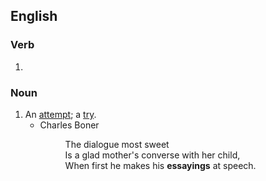 ==English==

===Verb===
{{head|en|verb form}}

# {{present participle of|essay|lang=en|nocat=1}}

===Noun===
{{en-noun}}

# An [[attempt]]; a [[try]].
#* Charles Boner
#*: The dialogue most sweet<br>Is a glad mother's converse with her child,<br>When first he makes his '''essayings''' at speech.